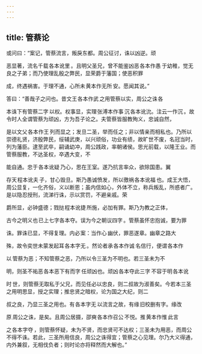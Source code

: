```yaml
---
---
---
```

title: 管蔡论
---



或问曰：“案记，管蔡流言，叛戾东都。周公征讨，诛以凶逆。顽

恶显著，流名千载 各本讹里 。且明父圣兄，曾不能鉴凶恶 各本作愚 于幼稚，觉无良之子弟；而乃使理乱殷之弊民，显荣爵于藩国；使恶积罪

成，终遇祸害。于理不通，心所未 黄本作无所 安。愿闻其说。”

答曰：“善哉子之问也。昔文王 各本作武 之用管蔡以实，周公之诛 各

本诛下有管蔡二字 以权。权事显，实理 张溥本作事 沉 各本讹沇。注云一作沉 。故令时人全谓管蔡为顽凶，方为吾子论之。夫管蔡皆服教殉义，忠诚自然，

是以文父 各本作王 列而显之；发旦二圣，举而任之；非以情亲而相私也。乃所以崇德礼贤，济殷弊民，绥辅武庚，以兴顽俗，功业有绩，故旷世不废，名冠当时，列为藩臣。逮至武卒，嗣诵幼冲，周公践政，率朝诸侯。思光前载，以隆王业。而管蔡服教，不达圣权，卒遇大变，不

能自通。忠于 各本讹疑 乃心，思在王室。遂乃抗言率众，欲除国患。翼

存天 程本讹夫 子，甘心毁旦。斯乃愚诚愤发，所以徼祸 各本讹福 也。成王大悟，周公显复，一化齐俗，义以断恩；虽内信如心，外体不立，称兵叛乱，所惑者广。是以隐忍授刑，流涕行诛，示以赏罚，不避亲戚。荣

爵所显，必钟盛德；戮挞 程本讹捷 所施，必加有罪。斯乃为教之正体，

古今之明义也 已上七字各本夺。误为今之朝议四字 。管蔡虽怀忠抱诚，要为罪

诛。罪诛已显，不得复理。内必 案：当作心 幽伏，罪恶遂章。幽章之路大

殊，故令奕世未蒙发起耳 各本字无 。然论者承 各本作诚 名信行，便谓 各本作

以 管蔡为恶；不知管蔡之恶，乃所以令三圣为不明也。若三圣未为不

明，则圣不祐恶 各本恶下有而字 任顽凶也。顽凶 各本夺此三字 不容于明 各本讹

时 世，则管蔡无取私于父兄，而见任必以忠良，则二叔故为淑善矣。今若本三圣之用明思显，授之实理；推忠贤之暗权，论为国之大纪，则二

叔之良，乃显三圣之用也。有 各本字无 以流言之故，有缘 旧校删有字。缘改

原 周公之诛，是矣。且周公居摄，邵奭 各本作召公 不悦。推 黄本作惟 此言

之 各本字夺 ，则管蔡怀疑，未为不贤，而忠贤可不达权；三圣未为用恶，而周公不得不诛。若此，三圣所用信良，周公之诛得宜；管蔡之心见理。尔乃大义得通，内外兼叙，无相伐负者；则时论亦将释然而大解也。”